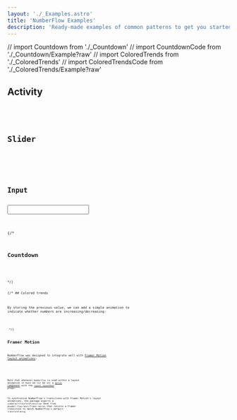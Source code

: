 ```yaml
---
layout: './_Examples.astro'
title: 'NumberFlow Examples'
description: 'Ready-made examples of common patterns to get you started with NumberFlow.'
---
```

// import Countdown from './_Countdown'
// import CountdownCode from './_Countdown/Example?raw'
// import ColoredTrends from './_ColoredTrends'
// import ColoredTrendsCode from './_ColoredTrends/Example?raw'

## Activity

<Activity client:visible>
<Code code={ActivityCode} lang="tsx" />
</Activity>

## Slider

<Slider client:visible>
<Code code={SliderCode} lang="tsx" />
</Slider>

## Input

<Input client:visible>
<Code code={InputCode} lang="tsx" />
</Input>

{/*
## Countdown

<Countdown client:visible>
<Code code={CountdownCode} lang="tsx" />
</Countdown>
*/}

{/* ## Colored trends

By storing the previous value,
we can add a simple animation to indicate whether numbers are increasing/decreasing:

<ColoredTrends client:visible>
<Code code={ColoredTrendsCode} lang="tsx" />
</ColoredTrends> */}

## Framer Motion

NumberFlow was designed to integrate well with [Framer Motion layout animations](https://www.framer.com/motion/layout-animations/):

<FramerMotionLayoutAnimations client:visible>
<Code code={FramerMotionLayoutAnimationsCode} lang="tsx" />
</FramerMotionLayoutAnimations>

Note that whenever `NumberFlow` is used within a layout animation it must be (or be in) a
[`motion` component](https://www.framer.com/motion/component/#custom-components) with the
[`layout layoutRoot`](https://www.framer.com/motion/layout-animations/###item-is-performing-unwanted-layout-animations-as-surrounding-content-changes)
props.

To synchronize NumberFlow's transitions with Framer Motion's layout animations,
the package exports a `useDefaultTransformTransition` hook from `@number-flow/react/framer-motion` that
returns a Framer transition to match NumberFlow's default `transformTiming`.